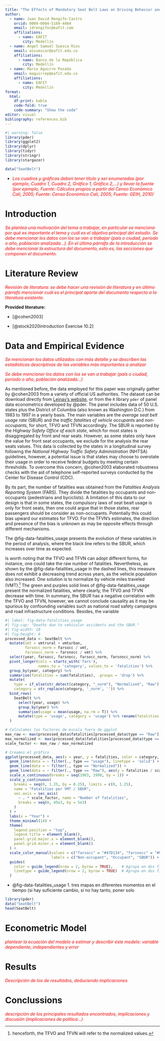 ```yaml
---
title: "The Effects of Mandatory Seat Belt Laws on Driving Behavior and Traffic Fatalities"
author:
  - name: Juan David Rengifo-Castro
    orcid: 0009-0004-5169-4484
    email: jdrengifoc@eafit.com
    affiliations:
      - name: EAFIT
        city: Medellín
  - name: Angel Samuel Suesca Rios
    email: assuescar@eafit.edu.co
    affiliations:
      - name: Banco de la República
        city: Medellín
  - name: Mario Aguirre Posada
    email: maguirrep@eafit.edu.co
    affiliations:
      - name: EAFIT
        city: Medellín
format: 
  html:
    df-print: kable
    code-fold: true
    code-summary: "Show the code"
editor: visual
bibliography: references.bib
---
```


```r
#| warning: false
library(pder)
library(ggplot2)
library(dplyr)
library(tidyr)
library(stringr)
library(stargazer)

data("SeatBelt")
```


-   [*Los cuadros y gráficas deben tener titulo y ser enumeradas (por ejemplo, Cuadro 1, Cuadro 2, Gráfico 1, Gráfico 2,...) y llevar la fuente (por ejemplo, Fuente: Cálculos propios a partir del Censo Económico Cali, 2005; Fuente: Censo Económico Cali, 2005; Fuente: GEIH, 2010)*]{style="color:red;"}

# Introduction

[*Se plantea una motivación del tema a trabajar, en particular se menciona por qué es importante el tema y cuál es el objetivo principal del estudio. Se debe mencionar los datos con los se van a trabajar (país o ciudad, período o año, población analizada...). En el último párrafo de la introducción se debe mencionar la estructura del documento, esto es, las secciones que componen el documento.*]{style="color:red;"}

# Literature Review

[*Revisión de literatura: se debe hacer una revisión de literatura y en último párrafo mencionar cuál es el principal aporte del documento respecto a la literatura existente.*]{style="color:red;"}

**Provided literature:**

-   [@cohen2003]

-   [@stock2020introduction Exercise 10.2]

# Data and Empirical Evidence

[*Se mencionan los datos utilizados con más detalle y se describen las estadísticas descriptivas de las variables más importantes a analizar*]{style="color:red;"}

[*Se debe mencionar los datos con los se van a trabajar (país o ciudad, período o año, población analizada...)*]{style="color:red;"}

As mentioned before, the data employed for this paper was originally gather by @cohen2003 from a variety of official US authorities. The dataset can be download directly from [Leinav's website](https://leinav.people.stanford.edu/research), or from the `R` library `pder` of panel data econometrics developed by @pder. The panel includes data of 50 U.S. states plus the District of Columbia (also known as Washington D.C.) from 1983 to 1997 in a yearly basis. The main variables are the *average seat belt usage rate* (SBUR) and the *traffic fatalities of vehicle occupants* and *non-occupants*, for short, TFVO and TFVN accordingly. The SBUR is reported by the *Highway Safety Office of each state*, which for most states is disaggregated by front and rear seats. However, as some states only have the value for front seat occupants, we exclude for the analysis the rear seats values. This data is collected by the states in a longitudinal survey following the *National Highway Traffic Safety Administration* (NHTSA) guidelines, however, a potential issue is that states may choose to overstate their usage in order to receive federal budgets by meeting certain thresholds. To overcome this concern, @cohen2003 elaborated robustness checks with the aid of telephone self-reported surveys conducted by the Center for Disease Control (CDC).

By its part, the number of fatalities was obtained from the *Fatalities Analysis Reporting System* (FARS). They divide the fatalities by occupants and non-occupants (pedestrians and byciclists). A limitation of this data to our design is that in some states, the compulsory laws of seat bealt usage is only for front seats, then one could argue that in those states, rear passengers should be consider as non-occupants. Potentially this could bias upward our estimates for TFVO. For the TFVN's estimates, the direction and presence of the bias is unknown as may be opposite effects through different mechanisms.




The @fig-data-fatalities_usage presents the evolution of these variables in the period of analysis, where the black line refers to the SBUR, which increases over time as expected.

Is worth noting that the TFVO and TFVN can adopt different forms, for instance, one could take the raw number of fatalities. Nevertheless, as shown by the @fig-data-fatalities_usage in the dashed lines, this measure does not exhibit a decreasing trend across years, as the vehicle population also increased. One solution is to normalize by vehicle miles traveled (VMT).[^1] The green and purples solid lines of @fig-data-fatalities_usage present the normalized fatalities, where clearly, the TFVO and TFVN decrease with time. In summary, the SBUR has a negative correlation with the TFVO and TFVN, however, we cannot conclude causality as it may be spurious by confounding variables such as national road safety campaigns and road infrastructure conditions. Besides, the variable

[^1]: henceforth, the TFVO and TFVN will refer to the normalized values.




```r
#| label: fig-data-fatalities_usage
#| fig-cap: "Deaths due to vehicular accidents and the SBUR."
#| fig-width: 10
#| fig-height: 6
processed_data <- SeatBelt %>% 
  mutate(vmt = vmtrural + vmturban,
         farsocc_norm = farsocc / vmt,
         farsnocc_norm = farsnocc / vmt) %>%
  select(year, farsocc, farsnocc, farsocc_norm, farsnocc_norm) %>% 
  pivot_longer(cols = starts_with('fars'), 
               names_to = 'category', values_to = 'fatalities') %>% 
  group_by(year, category) %>% 
  summarise(fatalities = sum(fatalities), .groups = 'drop') %>% 
  mutate(
    type = if_else(str_detect(category, "_norm"), "Normalized", "Raw"),
    category = str_replace(category, '_norm', '')) %>% 
  bind_rows(
    SeatBelt %>% 
      select(year, usage) %>% 
      group_by(year) %>% 
      summarise(usage = mean(usage, na.rm = T)) %>% 
      mutate(type = 'usage', category = 'usage') %>% rename(fatalities = usage)
  )

# Calculamos los factores de escala fuera de ggplot
max_raw <- max(processed_data$fatalities[processed_data$type == "Raw"])
max_normalized <- max(processed_data$fatalities[processed_data$type == "Normalized"])
scale_factor <- max_raw / max_normalized

# Creamos el gráfico
ggplot(processed_data, aes(x = year, y = fatalities, color = category, linetype = type)) +
  geom_line(data = ~ filter(., type == "usage"), linetype = 'solid') +
  geom_line(data = ~ filter(., type == "Normalized")) +
  geom_line(data = ~ filter(., type == "Raw"), aes(y = fatalities / scale_factor)) +
  scale_x_continuous(breaks = seq(1983, 1998, by = 1)) +
  scale_y_continuous(
    breaks = seq(0, 1.25, by = 0.25), limits = c(0, 1.25),
    name = "Fatalities per VMT / SBUR",
    sec.axis = sec_axis(
      ~ . * scale_factor, name = "Number of fatalities",
      breaks = seq(0, 45e3, by = 5e3)
    )
  ) +
  labs(x = "Year") +
  theme_minimal(14) +
  theme(
    legend.position = "top",
    legend.title = element_blank(),
    panel.grid.major.x = element_blank(),
    panel.grid.minor.x = element_blank()
  ) +
  scale_color_manual(values = c("farsocc" = "#47D134", "farsnocc" = "#922FD6", 'usage' = 'black'),
                     labels = c("Non-occupant", "Occupant", "SBUR")) +
  guides(
    color = guide_legend(nrow = 2, byrow = TRUE),    # Agrupa en dos filas
    linetype = guide_legend(nrow = 2, byrow = TRUE)  # Agrupa en dos filas
  )
```

-   @fig-data-fatalities_usage 1. tres mapas en diferentes momentos en el tiempo (si hay suficiente cambio, si no hay tanto, poner solo

```r
library(pder)
data("SeatBelt")
head(SeatBelt)
```


# Econometric Model

[*plantear la ecuación del modelo a estimar y describir éste modelo: variable dependiente, independientes y error*]{style="color:red;"}

# Results

[*Descripción de los de resultados, deduciendo implicaciones*]{style="color:red;"}

# Conclussions

[*descripción de los principales resultados encontrados, implicaciones y discusión (implicaciones de política...)*]{style="color:red;"}
